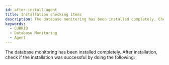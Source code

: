 ```yaml
---
id: after-install-agent
title: Installation checking items
description: The database monitoring has been installed completely. Check the checklist after installation.
keywords:
  - CUBRID
  - Database Monitoring
  - Agent
---
```



The database monitoring has been installed completely. After installation, check if the installation was successful by doing the following:


<Dbcheckagentlog />


<Dbcheckdblogs />


<Dbcheckagentprocess />


<Dbcheckmonitoringagentlists />
